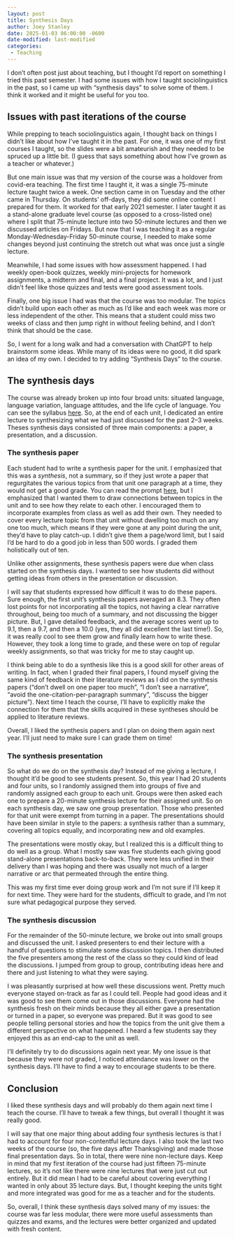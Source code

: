 ```yaml
---
layout: post
title: Synthesis Days
author: Joey Stanley
date: 2025-01-03 06:00:00 -0600
date-modified: last-modified
categories: 
 - Teaching
---
```


I don't often post just about teaching, but I thought I'd report on something I tried this past semester. I had some issues with how I taught sociolinguistics in the past, so I came up with "synthesis days" to solve some of them. I think it worked and it might be useful for you too.

## Issues with past iterations of the course

While prepping to teach sociolinguistics again, I thought back on things I didn't like about how I've taught it in the past. For one, it was one of my first courses I taught, so the slides were a bit amateurish and they needed to be spruced up a little bit. (I guess that says something about how I've grown as a teacher or whatever.) 

But one main issue was that my version of the course was a holdover from covid-era teaching. The first time I taught it, it was a single 75-minute lecture taught twice a week. One section came in on Tuesday and the other came in Thursday. On students' off-days, they did some online content I prepared for them. It worked for that early 2021 semester. I later taught it as a stand-alone graduate level course (as opposed to a cross-listed one) where I split that 75-minute lecture into two 50-minute lectures and then we discussed articles on Fridays. But now that I was teaching it as a regular Monday-Wednesday-Friday 50-minute course, I needed to make some changes beyond just continuing the stretch out what was once just a single lecture.

Meanwhile, I had some issues with how assessment happened. I had weekly open-book quizzes, weekly mini-projects for homework assignments, a midterm and final, and a final project. It was a lot, and I just didn't feel like those quizzes and tests were good assessment tools. 

Finally, one big issue I had was that the course was too modular. The topics didn't build upon each other as much as I'd like and each week was more or less independent of the other. This means that a student could miss two weeks of class and then jump right in without feeling behind, and I don't think that should be the case.

So, I went for a long walk and had a conversation with ChatGPT to help brainstorm some ideas. While many of its ideas were no good, it did spark an idea of my own. I decided to try adding "Synthesis Days" to the course.

## The synthesis days

The course was already broken up into four broad units: situated language, language variation, language attitudes, and the life cycle of language. You can see the syllabus [here](/downloads/250103-L452_syllabus.pdf). So, at the end of each unit, I dedicated an entire lecture to synthesizing what we had just discussed for the past 2--3 weeks. Theses synthesis days consisted of three main components: a paper, a presentation, and a discussion.

### The synthesis paper

Each student had to write a synthesis paper for the unit. I emphasized that this was a *synthesis*, not a summary, so if they just wrote a paper that regurgitates the various topics from that unit one paragraph at a time, they would not get a good grade. You can read the prompt [here](/downloads/250103_L452_synthesis_prompt.pdf), but I emphasized that I wanted them to draw connections between topics in the unit and to see how they relate to each other. I encouraged them to incorporate examples from class as well as add their own. They needed to cover every lecture topic from that unit without dwelling too much on any one too much, which means if they were gone at any point during the unit, they'd have to play catch-up. I didn't give them a page/word limit, but I said I'd be hard to do a good job in less than 500 words. I graded them holistically out of ten. 

Unlike other assignments, these synthesis papers were due when class started on the synthesis days. I wanted to see how students did without getting ideas from others in the presentation or discussion. 

I will say that students expressed how difficult it was to do these papers. Sure enough, the first unit's synthesis papers averaged an 8.3. They often lost points for not incorporating all the topics, not having a clear narrative throughout, being too much of a summary, and not discussing the bigger picture. But, I gave detailed feedback, and the average scores went up to 9.1, then a 9.7, and then a 10.0 (yes, they all did excellent the last time!). So, it was really cool to see them grow and finally learn how to write these. However, they took a long time to grade, and these were on top of regular weekly assignments, so that was tricky for me to stay caught up.

I think being able to do a synthesis like this is a good skill for other areas of writing. In fact, when I graded their final papers, I found myself giving the same kind of feedback in their literature reviews as I did on the synthesis papers ("don't dwell on one paper too much", "I don't see a narrative", "avoid the one-citation-per-paragraph summary", "discuss the bigger picture"). Next time I teach the course, I'll have to explicitly make the connection for them that the skills acquired in these syntheses should be applied to literature reviews. 

Overall, I liked the synthesis papers and I plan on doing them again next year. I'll just need to make sure I can grade them on time!

### The synthesis presentation

So what do we do on the synthesis day? Instead of me giving a lecture, I thought it'd be good to see students present. So, this year I had 20 students and four units, so I randomly assigned them into groups of five and randomly assigned each group to each unit. Groups were then asked each one to prepare a 20-minute synthesis lecture for their assigned unit. So on each synthesis day, we saw one group presentation. Those who presented for that unit were exempt from turning in a paper. The presentations should have been similar in style to the papers: a synthesis rather than a summary, covering all topics equally, and incorporating new and old examples. 

The presentations were mostly okay, but I realized this is a difficult thing to do well as a group. What I mostly saw was five students each giving good stand-alone presentations back-to-back. They were less unified in their delivery than I was hoping and there was usually not much of a larger narrative or arc that permeated through the entire thing. 

This was my first time ever doing group work and I'm not sure if I'll keep it for next time. They were hard for the students, difficult to grade, and I'm not sure what pedagogical purpose they served. 

### The synthesis discussion

For the remainder of the 50-minute lecture, we broke out into small groups and discussed the unit. I asked presenters to end their lecture with a handful of questions to stimulate some discussion topics. I then distributed the five presenters among the rest of the class so they could kind of lead the discussions. I jumped from group to group, contributing ideas here and there and just listening to what they were saying. 

I was pleasantly surprised at how well these discussions went. Pretty much everyone stayed on-track as far as I could tell. People had good ideas and it was good to see them come out in those discussions. Everyone had the synthesis fresh on their minds because they all either gave a presentation or turned in a paper, so everyone was prepared. But it was good to see people telling personal stories and how the topics from the unit give them a different perspective on what happened. I heard a few students say they enjoyed this as an end-cap to the unit as well. 

I'll definitely try to do discussions again next year. My one issue is that because they were not graded, I noticed attendance was lower on the synthesis days. I'll have to find a way to encourage students to be there. 

## Conclusion

I liked these synthesis days and will probably do them again next time I teach the course. I'll have to tweak a few things, but overall I thought it was really good. 

I will say that one major thing about adding four synthesis lectures is that I had to account for four non-contentful lecture days. I also took the last two weeks of the course (so, the five days after Thanksgiving) and made those final presentation days. So in total, there were nine non-lecture days. Keep in mind that my first iteration of the course had just fifteen 75-minute lectures, so it's not like there were nine lectures that were just cut out entirely. But it did mean I had to be careful about covering everything I wanted in only about 35 lecture days. But, I thought keeping the units tight and more integrated was good for me as a teacher and for the students.

So, overall, I think these synthesis days solved many of my issues: the course was far less modular, there were more useful assessments than quizzes and exams, and the lectures were better organized and updated with fresh content. 